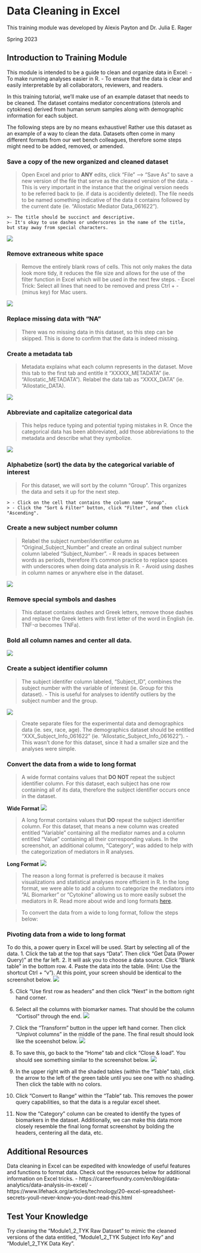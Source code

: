 # Data Cleaning in Excel

This training module was developed by Alexis Payton and Dr. Julia E. Rager

Spring 2023

## Introduction to Training Module

This module is intended to be a guide to clean and organize data in Excel:
 - To make running analyses easier in R. 
 - To ensure that the data is clear and easily interpretable by all collaborators, reviewers, and readers. 
    
In this training tutorial, we'll make use of an example dataset that needs to be cleaned. The dataset contains mediator concentrations (sterols and cytokines) derived from human serum samples along with demographic information for each subject. 

The following steps are by no means exhaustive! Rather use this dataset as an example of a way to clean the data. Datasets often come in many different formats from our wet bench colleagues, therefore some steps might need to be added, removed, or amended.


### Save a copy of the new organized and cleaned dataset
> Open Excel and prior to **ANY** edits, click “File” --> “Save As” to save a new version of the file that serve as the cleaned version of the data.
   > - This is very important in the instance that the original version needs to be referred back to (ie. if data is accidently deleted). 
> The file needs to be named something indicative of the data it contains followed by the current date (ie. "Allostatic Mediator Data_061622"). 
    >- The title should be succinct and descriptive. 
    >- It's okay to use dashes or underscores in the name of the title, but stay away from special characters.

<img src="Screenshots/Picture1.png"  />

###  Remove extraneous white space
> Remove the entirely blank rows of cells. This not only makes the data look more tidy, it reduces the file size and allows for the use of the filter function in Excel which will be used in the next few steps. 
  >  - Excel Trick: Select all lines that need to be removed and press Ctrl + - (minus key) for Mac users. 

<img src="Screenshots/Picture2.png" />


### Replace missing data with “NA”
> There was no missing data in this dataset, so this step can be skipped. This is done to confirm that the data is indeed missing.

### Create a metadata tab
> Metadata explains what each column represents in the dataset. Move this tab  to the first tab and entitle it “XXXXX_METADATA” (ie. “Allostatic_METADATA"). Relabel the data tab as “XXXX_DATA” (ie. “Allostatic_DATA). 

<img src="Screenshots/Picture3.png" />

### Abbreviate and capitalize categorical data
> This helps reduce typing and potential typing mistakes in R. Once the categorical data has been abbreviated, add those abbreviations to the metadata and describe what they symbolize. 

<img src="Screenshots/Picture4.png" />


### Alphabetize (sort) the data by the categorical variable of interest 
> For this dataset, we will sort by the column "Group". This organizes the data and sets it up for the next step.
    > - Click on the cell that contains the column name "Group". 
    > - Click the "Sort & Filter" button, click "Filter", and then click "Ascending".

### Create a new subject number column
> Relabel the subject number/identifier column as “Original_Subject_Number” and create an ordinal subject number column labeled “Subject_Number”. 
   > - 	R reads in spaces between words as periods, therefore it’s common practice to replace spaces with underscores when doing data analysis in R. 
   > - Avoid using dashes in column names or anywhere else in the dataset. 
    
<img src="Screenshots/Picture5.png" />

### Remove special symbols and dashes
> This dataset contains dashes and Greek letters, remove those dashes and replace the Greek letters with first letter of the word in English (ie. TNF-$\alpha$ becomes TNFa). 
   
### Bold all column names and center all data. 
<img src="Screenshots/Picture6.png" />

### Create a subject identifier column
> The subject identifer column labeled, “Subject_ID”, combines the subject number with the variable of interest (ie. Group for this dataset). 
  > - This is useful for analyses to identify outliers by the subject number and the group. 
  
<img src="Screenshots/Picture7.png" />

> Create separate files for the experimental data and demographics data (ie. sex, race, age).
> The demographics dataset should be entitled “XXX_Subject_Info_061622” (ie. “Allostatic_Subject_Info_061622”). 
>    - This wasn’t done for this dataset, since it had a smaller size and the analyses were simple. 

### Convert the data from a wide to long format 
> A wide format contains values that **DO NOT** repeat the subject identifier column. For this dataset, each subject has one row containing all of its data, therefore the subject identifier occurs once in the dataset.

**Wide Format**
<img src="Screenshots/Picture8.png" />

> A long format contains values that **DO** repeat the subject identifier column. For this dataset, that means a new column was created entitled "Variable" containing all the mediator names and a column entitled "Value" containing all their corresponding values. In the screenshot, an additional column, "Category", was added to help with the categorization of mediators in R analyses. 

**Long Format**
<img src="Screenshots/Picture9.png" /> 

> The reason a long format is preferred is because it makes visualizations and statistical analyses more efficient in R. In the long format, we were able to add a column to categorize the mediators into "AL Biomarker" or "Cytokine" allowing us to more easily subset the mediators in R. Read more about wide and long formats [here](https://towardsdatascience.com/long-and-wide-formats-in-data-explained-e48d7c9a06cb).

> To convert the data from a wide to long format, follow the steps below:


### Pivoting data from a wide to long format
To do this, a power query in Excel will be used. 
Start by selecting all of the data.
1. Click the tab at the top that says "Data". Then click "Get Data (Power Query)" at the far left. 
2. It will ask you to choose a data source. Click "Blank table" in the bottom row. 
4. Paste the data into the table. (Hint: Use the shortcut Ctrl + "v"). At this point, your screen should be identical to the screenshot below. 
<img src="Screenshots/Picture10.png" />

5. Click "Use first row as headers" and then click "Next" in the bottom right hand corner.
6. Select all the columns with biomarker names. That should be the column "Cortisol" through the end.
<img src="Screenshots/Picture11.png" />

7. Click the "Transform" button in the upper left hand corner. Then click "Unpivot columns" in the middle of the pane. The final result should look like the sceenshot below. 
<img src="Screenshots/Picture12.png" />

8. To save this, go back to the "Home" tab and click "Close & load". You should see something similar to the screenshot below. 
<img src="Screenshots/Picture13.png" />

9. In the upper right with all the shaded tables (within the "Table" tab), click the arrow to the left of the green table until you see one with no shading. Then click the table with no colors. 
10. Click "Convert to Range" within the "Table" tab. This removes the power query capabilities, so that the data is a regular excel sheet. 
11. Now the "Category" column can be created to identify the types of biomarkers in the dataset. Additionally, we can make this data more closely resemble the final long format screenshot by bolding the headers, centering all the data, etc. 

## Additional Resources
Data cleaning in Excel can be expedited with knowledge of useful features and functions to format data. Check out the resources below for additional information on Excel tricks.
- https://careerfoundry.com/en/blog/data-analytics/data-analysis-in-excel/
- https://www.lifehack.org/articles/technology/20-excel-spreadsheet-secrets-youll-never-know-you-dont-read-this.html

## Test Your Knowledge
Try cleaning the "Module1_2_TYK Raw Dataset" to mimic the cleaned versions of the data entitled, "Module1_2_TYK Subject Info Key" and "Module1_2_TYK Data Key".
